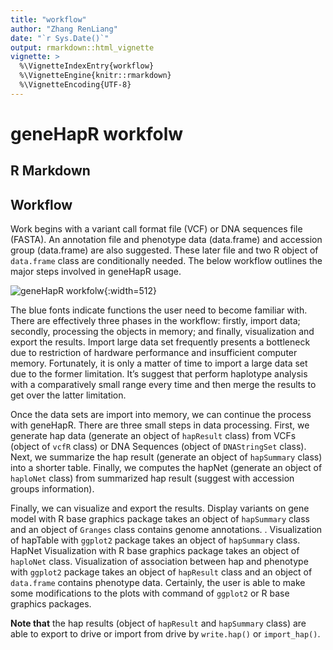 ```yaml
---
title: "workflow"
author: "Zhang RenLiang"
date: "`r Sys.Date()`"
output: rmarkdown::html_vignette
vignette: >
  %\VignetteIndexEntry{workflow}
  %\VignetteEngine{knitr::rmarkdown}
  %\VignetteEncoding{UTF-8}
---
```


# geneHapR workfolw

## R Markdown




## Workflow


Work begins with a variant call format file (VCF) or DNA sequences file (FASTA).
An annotation file and phenotype data (data.frame) and accession group (data.frame) are also suggested.
These later file and two R object of `data.frame` class are conditionally needed. 
The below workflow outlines the major steps involved in geneHapR usage.



![geneHapR workfolw](geneHapR_workflow.png){:width=512}



The blue fonts indicate functions the user need to become familiar with.
There are effectively three phases in the workflow: firstly, import data; secondly, processing the objects in memory; and finally, visualization and export the results.
Import large data set frequently presents a bottleneck due to restriction of hardware performance and insufficient computer memory.
Fortunately, it is only a matter of time to import a large data set due to the former limitation.
It's suggest that perform haplotype analysis with a comparatively small range every time and then merge the results to get over the latter limitation.


Once the data sets are import into memory, we can continue the process with geneHapR.
There are three small steps in data processing.
First, we generate hap data (generate an object of `hapResult` class) from VCFs (object of `vcfR` class) or DNA Sequences (object of `DNAStringSet` class).
Next, we summarize the hap result (generate an object of `hapSummary` class) into a shorter table.
Finally, we computes the hapNet (generate an object of `haploNet` class) from summarized hap result (suggest with accession groups information).


Finally, we can visualize and export the results.
Display variants on gene model with R base graphics package takes an object of `hapSummary` class and an object of `Granges` class contains genome annotations. .
Visualization of hapTable with `ggplot2` package takes an object of `hapSummary` class.
HapNet Visualization with R base graphics package takes an object of `haploNet` class.
Visualization of association between hap and phenotype with `ggplot2` package takes an object of `hapResult` class and an object of `data.frame` contains phenotype data.
Certainly, the user is able to make some modifications to the plots with command of `ggplot2` or R base graphics packages.



**Note that** the hap results (object of `hapResult` and `hapSummary` class) are able to export to drive or import from drive by `write.hap()` or `import_hap()`.         
